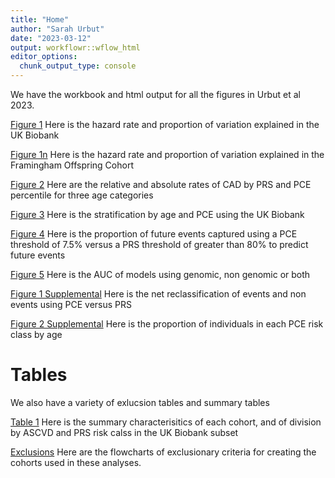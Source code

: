 ```yaml
---
title: "Home"
author: "Sarah Urbut"
date: "2023-03-12"
output: workflowr::wflow_html
editor_options:
  chunk_output_type: console
---
```




We have the workbook and html output for all the figures in Urbut et al 2023.

[Figure 1](Fig1.html) Here is the hazard rate and proportion of variation explained in the UK Biobank

[Figure 1n](Fig1b.html) Here is the hazard rate and proportion of variation explained in the Framingham Offspring Cohort

[Figure 2](Fig2.html) Here are the relative and absolute rates of CAD by PRS and PCE percentile for three age categories

[Figure 3](Fig3.html) Here is the stratification by age and PCE using the UK Biobank

[Figure 4](Fig4.html) Here is the proportion of future events captured using a PCE threshold of 7.5% versus a PRS threshold of greater than 80% to predict future events

[Figure 5](Fig5.html) Here is the AUC of models using genomic, non genomic or both

[Figure 1 Supplemental ](NRI.html) Here is the net reclassification of events and non events using PCE versus PRS


[Figure 2 Supplemental](SuppASCVD.html) Here is the proportion of individuals in each PCE risk class by age

# Tables

We also have a variety of exlucsion tables and summary tables 

[Table 1](table1.html) Here is the summary characterisitics of each cohort, and of division by ASCVD and PRS risk calss in the UK Biobank subset

[Exclusions](flowcharts.html) Here are the flowcharts of exclusionary criteria for creating the cohorts used in these analyses.








